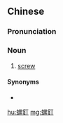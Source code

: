 {{also|螺钉}}
==Chinese==
{{zh-forms|s=螺钉}}

===Pronunciation===
{{zh-pron
|m=luódīng,er=y
|cat=n
}}

===Noun===
{{zh-noun}}

# [[screw]] {{gloss|construction accessory}}

====Synonyms====
* {{zh-l|螺絲釘}}

[[hu:螺釘]]
[[mg:螺釘]]